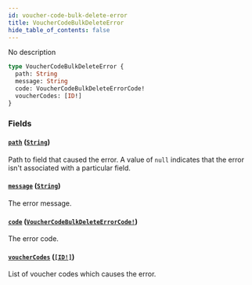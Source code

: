 ```yaml
---
id: voucher-code-bulk-delete-error
title: VoucherCodeBulkDeleteError
hide_table_of_contents: false
---
```


No description

```graphql
type VoucherCodeBulkDeleteError {
  path: String
  message: String
  code: VoucherCodeBulkDeleteErrorCode!
  voucherCodes: [ID!]
}
```

### Fields

#### [`path`](#) ([`String`](../../../developer/api-reference/scalars/string))

Path to field that caused the error. A value of `null` indicates that the error isn't associated with a particular field.

#### [`message`](#) ([`String`](../../../developer/api-reference/scalars/string))

The error message.

#### [`code`](#) ([`VoucherCodeBulkDeleteErrorCode!`](../../../developer/api-reference/enums/voucher-code-bulk-delete-error-code))

The error code.

#### [`voucherCodes`](#) ([`[ID!]`](../../../developer/api-reference/scalars/id))

List of voucher codes which causes the error.
